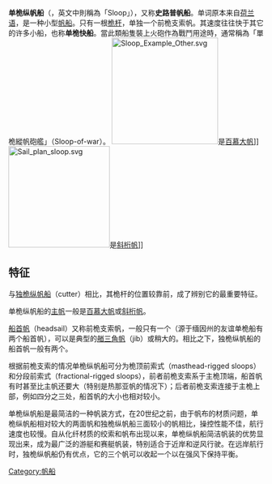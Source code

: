 {{unreferenced|time=2020-01-17T11:30:30+00:00}}
'''单桅纵帆船'''（{{lang-nl|Sloep}}，英文中則稱為「Sloop」），又称'''史路普帆船'''。单词原本来自[[荷兰语|荷兰语]]，是一种小型[[帆船|帆船]]。只有一根[[桅杆|桅杆]]，单独一个前桅支索帆。其速度往往快于其它的许多小船，也称'''单桅快船'''。當此類船隻裝上火砲作為戰鬥用途時，通常稱為「單桅縱帆砲艦」（Sloop-of-war）。
[[Image:Sloop_Example_Other.svg|210px]]是[[百慕大帆|百慕大帆]]]]
[[Image:Sail_plan_sloop.svg|200px]]是[[斜桁帆|斜桁帆]]]]

==特征==
与[[独桅纵帆船|独桅纵帆船]]（cutter）相比，其桅杆的位置较靠前，成了辨别它的最重要特征。

单桅纵帆船的[[主帆|主帆]]一般是[[百慕大帆|百慕大帆]]或[[斜桁帆|斜桁帆]]。

[[船首帆|船首帆]]（headsail）又称前桅支索帆，一般只有一个（源于缅因州的友谊单桅船有两个船首帆），可以是典型的[[艏三角帆|艏三角帆]]（jib）或稍大的{{le|熱那亞帆|Genoa (sail)}}。相比之下，独桅纵帆船的船首帆一般有两个。

根据前桅支索的情况单桅纵帆船可分为桅顶前索式（masthead-rigged sloops）和分段前索式（fractional-rigged sloops），前者前桅支索系于主桅顶端，船首帆有时甚至比主帆还要大（特别是热那亚帆的情况下）；后者前桅支索连接于主桅上部，例如四分之三处，船首帆的大小也相对较小。

单桅纵帆船是最简洁的一种帆装方式，在20世纪之前，由于帆布的材质问题，单桅纵帆船相对较大的两面帆和独桅纵帆船三面较小的帆相比，操控性能不佳，航行速度也较慢。自从化纤材质的绞索和帆布出现以来，单桅纵帆船简洁帆装的优势显现出来，成为最广泛的游艇和赛艇帆装，特别适合于近岸和逆风行驶。在远岸航行时，独桅纵帆船仍有优点，它的三个帆可以收起一个以在强风下保持平衡。

{{帆船}}

{{体育小作品}}
[[Category:帆船|Category:帆船]]